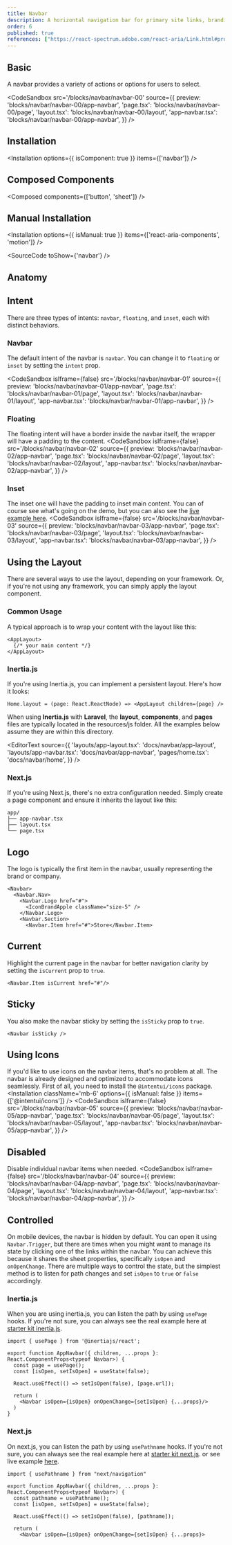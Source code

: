```yaml
---
title: Navbar
description: A horizontal navigation bar for primary site links, branding, and interactive elements.
order: 6
published: true
references: ["https://react-spectrum.adobe.com/react-aria/Link.html#props"]
---
```


## Basic
A navbar provides a variety of actions or options for users to select.

<CodeSandbox
  src='/blocks/navbar/navbar-00'
  source={{
    preview: 'blocks/navbar/navbar-00/app-navbar',
    'page.tsx': 'blocks/navbar/navbar-00/page',
    'layout.tsx': 'blocks/navbar/navbar-00/layout',
    'app-navbar.tsx': 'blocks/navbar/navbar-00/app-navbar',
  }} />

## Installation
<Installation options={{ isComponent: true }} items={['navbar']} />

## Composed Components
<Composed components={['button', 'sheet']} />

## Manual Installation
<Installation options={{ isManual: true }} items={['react-aria-components', 'motion']} />

<SourceCode toShow={'navbar'} />

## Anatomy
<Anatomy show='navbar-anatomy' />

## Intent
There are three types of intents: `navbar`, `floating`, and `inset`, each with distinct behaviors.

### Navbar
The default intent of the navbar is `navbar`. You can change it to `floating` or `inset` by setting the `intent` prop.

<CodeSandbox isIframe={false}
  src='/blocks/navbar/navbar-01'
  source={{
    preview: 'blocks/navbar/navbar-01/app-navbar',
    'page.tsx': 'blocks/navbar/navbar-01/page',
    'layout.tsx': 'blocks/navbar/navbar-01/layout',
    'app-navbar.tsx': 'blocks/navbar/navbar-01/app-navbar',
  }} />

### Floating
The floating intent will have a border inside the navbar itself, the wrapper will have a padding to the content.
<CodeSandbox isIframe={false}
  src='/blocks/navbar/navbar-02'
  source={{
    preview: 'blocks/navbar/navbar-02/app-navbar',
    'page.tsx': 'blocks/navbar/navbar-02/page',
    'layout.tsx': 'blocks/navbar/navbar-02/layout',
    'app-navbar.tsx': 'blocks/navbar/navbar-02/app-navbar',
  }} />


### Inset
The inset one will have the padding to inset main content. You can of course see what's going on the demo, but you can also see the [live example here](/blocks/navbar/navbar-03).
<CodeSandbox isIframe={false}
  src='/blocks/navbar/navbar-03'
  source={{
    preview: 'blocks/navbar/navbar-03/app-navbar',
    'page.tsx': 'blocks/navbar/navbar-03/page',
    'layout.tsx': 'blocks/navbar/navbar-03/layout',
    'app-navbar.tsx': 'blocks/navbar/navbar-03/app-navbar',
  }} />

## Using the Layout
There are several ways to use the layout, depending on your framework. Or, if you're not using any framework, you can simply apply the layout component.

### Common Usage
A typical approach is to wrap your content with the layout like this:
```
<AppLayout>
  {/* your main content */}
</AppLayout>
```
### Inertia.js
If you're using Inertia.js, you can implement a persistent layout. Here's how it looks:
```
Home.layout = (page: React.ReactNode) => <AppLayout children={page} />
```
When using **Inertia.js** with **Laravel**, the **layout**, **components**, and **pages** files are typically located in the resources/js folder. All the examples below assume they are within this directory.

<EditorText
  source={{
    'layouts/app-layout.tsx': 'docs/navbar/app-layout',
    'layouts/app-navbar.tsx': 'docs/navbar/app-navbar',
    'pages/home.tsx': 'docs/navbar/home',
  }} />

### Next.js
If you're using Next.js, there's no extra configuration needed. Simply create a page component and ensure it inherits the layout like this:
```
app/
├── app-navbar.tsx
├── layout.tsx
└── page.tsx
```

## Logo
The logo is typically the first item in the navbar, usually representing the brand or company.
```
<Navbar>
  <Navbar.Nav>
    <Navbar.Logo href="#">
      <IconBrandApple className="size-5" />
    </Navbar.Logo>
    <Navbar.Section>
      <Navbar.Item href="#">Store</Navbar.Item>
```

## Current
Highlight the current page in the navbar for better navigation clarity by setting the `isCurrent` prop to `true`.
```
<Navbar.Item isCurrent href="#"/>
```


## Sticky
You also make the navbar sticky by setting the `isSticky` prop to `true`.
```
<Navbar isSticky />
```

## Using Icons
If you'd like to use icons on the navbar items, that's no problem at all. The navbar is already designed and optimized to accommodate icons seamlessly. First of all, you need to install the `@intentui/icons` package.
<Installation className='mb-6' options={{ isManual: false }} items={['@intentui/icons']} />
<CodeSandbox isIframe={false}
  src='/blocks/navbar/navbar-05'
  source={{
    preview: 'blocks/navbar/navbar-05/app-navbar',
    'page.tsx': 'blocks/navbar/navbar-05/page',
    'layout.tsx': 'blocks/navbar/navbar-05/layout',
    'app-navbar.tsx': 'blocks/navbar/navbar-05/app-navbar',
  }} />

## Disabled
Disable individual navbar items when needed.
<CodeSandbox isIframe={false}
  src='/blocks/navbar/navbar-04'
  source={{
    preview: 'blocks/navbar/navbar-04/app-navbar',
    'page.tsx': 'blocks/navbar/navbar-04/page',
    'layout.tsx': 'blocks/navbar/navbar-04/layout',
    'app-navbar.tsx': 'blocks/navbar/navbar-04/app-navbar',
  }} />

## Controlled
On mobile devices, the navbar is hidden by default. You can open it using `Navbar.Trigger`, but there are times when you might want to manage its state by clicking one of the links within the navbar. You can achieve this because it shares the sheet properties, specifically `isOpen` and `onOpenChange`. There are multiple ways to control the state, but the simplest method is to listen for path changes and set `isOpen` to `true` or `false` accordingly.

### Inertia.js
When you are using inertia.js, you can listen the path by using `usePage` hooks. If you're not sure, you can always see the real example here at [starter kit inertia.js](https://github.com/justdlabs/inertia.ts).
```
import { usePage } from '@inertiajs/react';

export function AppNavbar({ children, ...props }: React.ComponentProps<typeof Navbar>) {
  const page = usePage();
  const [isOpen, setIsOpen] = useState(false);

  React.useEffect(() => setIsOpen(false), [page.url]);

  return (
    <Navbar isOpen={isOpen} onOpenChange={setIsOpen} {...props}/>
  )
}
```

### Next.js
On next.js, you can listen the path by using `usePathname` hooks. If you're not sure, you can always see the real example here at [starter kit next.js](https://github.com/justdlabs/next.js). or see live example [here](/blocks/navbar/navbar-01).
```
import { usePathname } from "next/navigation"

export function AppNavbar({ children, ...props }: React.ComponentProps<typeof Navbar>) {
  const pathname = usePathname();
  const [isOpen, setIsOpen] = useState(false);

  React.useEffect(() => setIsOpen(false), [pathname]);

  return (
    <Navbar isOpen={isOpen} onOpenChange={setIsOpen} {...props}>
```
